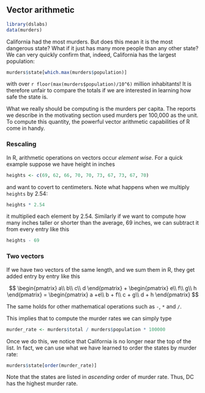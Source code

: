 ## Vector arithmetic

```r
library(dslabs)
data(murders)
```

California had the most murders. But does this mean it is the most dangerous state? What if it just has many more people than any other state? We can very quickly confirm that, indeed, California has the largest population:

```r
murders$state[which.max(murders$population)]
```

with over `r floor(max(murders$population)/10^6)` million inhabitants! It is therefore unfair to compare the totals if we are interested in learning how safe the state is.

What we really should be computing is the murders per capita. The reports we describe in the motivating section used murders per 100,000 as the unit. To compute this quantity, the powerful vector arithmetic capabilities of R come in handy.

### Rescaling

In R, arithmetic operations on vectors occur _element wise_. For a quick example suppose we have height in inches

```r
heights <- c(69, 62, 66, 70, 70, 73, 67, 73, 67, 70)
```

and want to covert to centimeters. Note what happens when we multiply `heights` by 2.54:

```r
heights * 2.54
```

it multiplied each element by 2.54.  Similarly if we want to compute how many inches taller or shorter than the average, 69 inches, we can subtract it from every entry like this

```r
heights - 69
```


### Two vectors

If we have two vectors of the same length, and we sum them in R, they get added entry by entry like this

$$
\begin{pmatrix}
a\\
b\\
c\\
d
\end{pmatrix}
+
\begin{pmatrix}
e\\
f\\
g\\
h
\end{pmatrix}
=
\begin{pmatrix}
a +e\\
b + f\\
c + g\\
d + h
\end{pmatrix}
$$

The same holds for other mathematical operations such as `-`, `*` and `/`.

This implies that to compute the murder rates we can simply type

```r
murder_rate <- murders$total / murders$population * 100000
```

Once we do this, we notice that California is no longer near the top of the list. In fact, we can use what we have learned to order the states by murder rate:

```r
murders$state[order(murder_rate)]
```

Note that the states are listed in *ascending* order of murder rate. Thus, DC has the highest murder rate.
